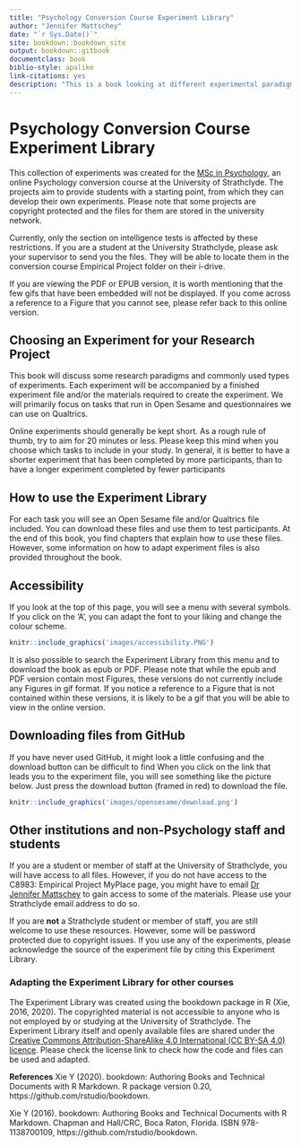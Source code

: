 ```yaml
--- 
title: "Psychology Conversion Course Experiment Library"
author: "Jennifer Mattschey"
date: "`r Sys.Date()`"
site: bookdown::bookdown_site
output: bookdown::gitbook
documentclass: book
biblio-style: apalike
link-citations: yes
description: "This is a book looking at different experimental paradigms. It was developed for The University of Strathclyde online conversion course."
---
```


# Psychology Conversion Course Experiment Library

This collection of experiments was created for the [MSc in Psychology](https://www.strath.ac.uk/courses/postgraduatetaught/psychologywithaspecialisationinbusiness), an online Psychology conversion course at the University of Strathclyde. The projects aim to provide students with a starting point, from which they can develop their own experiments. Please note that some projects are copyright protected and the files for them are stored in the university network.   

Currently, only the section on intelligence tests is affected by these restrictions. If you are a student at the University Strathclyde, please ask your supervisor to send you the files. They will be able to locate them in the conversion course Empirical Project folder on their i-drive. 

If you are viewing the PDF or EPUB version, it is worth mentioning that the few gifs that have been embedded will not be displayed. If you come across a reference to a Figure that you cannot see, please refer back to this online version.



## Choosing an Experiment for your Research Project

This book will discuss some research paradigms and commonly used types of experiments. Each experiment will be accompanied by a finished experiment file and/or the materials required to create the experiment. We will primarily focus on tasks that run in Open Sesame and questionnaires we can use on Qualtrics.

Online experiments should generally be kept short. As a rough rule of thumb, try to aim for 20 minutes or less. Please keep this mind when you choose which tasks to include in your study. In general, it is better to have a shorter experiment that has been completed by more participants, than to have a longer experiment completed by fewer participants



## How to use the Experiment Library

For each task you will see an Open Sesame file and/or Qualtrics file included. You can download these files and use them to test participants. At the end of this book, you find chapters that explain how to use these files. However, some information on how to adapt experiment files is also provided throughout the book.


## Accessibility

If you look at the top of this page, you will see a menu with several symbols. If you click on the 'A', you can adapt the font to your liking and change the colour scheme. 
```r

knitr::include_graphics('images/accessibility.PNG')
```

It is also possible to search the Experiment Library from this menu and to download the book as epub or PDF. Please note that while the epub and PDF version contain most Figures, these versions do not currently include any Figures in gif format. If you notice a reference to a Figure that is not contained within these versions, it is likely to be a gif that you will be able to view in the online version.

## Downloading files from GitHub

If you have never used GitHub, it might look a little confusing and the download button can be difficult to find When you click on the link that leads you to the experiment file, you will see something like the picture below. Just press the download button (framed in red) to download the file.

```r

knitr::include_graphics('images/opensesame/download.png')
```

## Other institutions and non-Psychology staff and students

If you are a student or member of staff at the University of Strathclyde, you will have access to all files. However, if you do not have access to the C8983: Empirical Project MyPlace page, you might have to email [Dr Jennifer Mattschey](jennifer.mattschey@strath.ac) to gain access to some of the materials. Please use your Strathclyde email address to do so.

If you are **not** a Strathclyde student or member of staff, you are still welcome to use these resources. However, some will be password protected due to copyright issues. If you use any of the experiments, please acknowledge the source of the experiment file by citing this Experiment Library.

### Adapting the Experiment Library for other courses
The Experiment Library was created using the bookdown package in R (Xie, 2016, 2020). The copyrighted material is not accessible to anyone who is not employed by or studying at the University of Strathclyde. The Experiment Library itself and openly available files are shared under the [Creative Commons Attribution-ShareAlike 4.0 International (CC BY-SA 4.0) licence](https://creativecommons.org/licenses/by-sa/4.0/). Please check the license link to check how the code and files can be used and adapted. 

**References**
Xie Y (2020). bookdown: Authoring Books and Technical Documents with R Markdown. R package version 0.20, https://github.com/rstudio/bookdown.

Xie Y (2016). bookdown: Authoring Books and Technical Documents with R Markdown. Chapman and Hall/CRC, Boca Raton, Florida. ISBN 978-1138700109, https://github.com/rstudio/bookdown.

